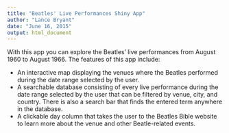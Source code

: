 ```yaml
---
title: "Beatles' Live Performances Shiny App"
author: "Lance Bryant"
date: "June 16, 2015"
output: html_document
---
```


With this app you can explore the Beatles' live performances from August 1960 to 
August 1966. The features of this app include:

- An interactive map displaying the venues where the Beatles performed during 
the date range selected by the user.
- A searchable database consisting of every live performance during the date range
selected by the user that can be filtered by venue, city, and country. There is 
also a search bar that finds the entered term anywhere in the database.
- A clickable day column that takes the user to the Beatles Bible website to learn
more about the venue and other Beatle-related events.